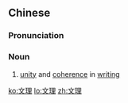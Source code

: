 ==Chinese==
{{zh-forms}}

===Pronunciation===
{{zh-pron
|m=wénlǐ
|c=man4 lei5
|mn=bûn-lí
|cat=n
}}

===Noun===
{{zh-noun}}

# [[unity]] and [[coherence]] in [[writing]]

[[ko:文理]]
[[lo:文理]]
[[zh:文理]]